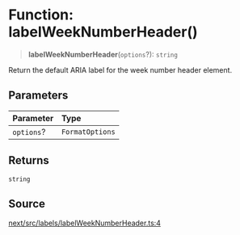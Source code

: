 # Function: labelWeekNumberHeader()

> **labelWeekNumberHeader**(`options`?): `string`

Return the default ARIA label for the week number header element.

## Parameters

| Parameter | Type |
| :------ | :------ |
| `options`? | `FormatOptions` |

## Returns

`string`

## Source

[next/src/labels/labelWeekNumberHeader.ts:4](https://github.com/gpbl/react-day-picker/blob/56bfb649e/next/src/labels/labelWeekNumberHeader.ts#L4)
